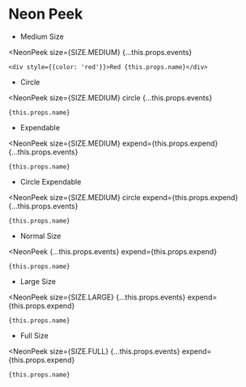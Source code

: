 
# Neon Peek

- Medium Size

<NeonPeek
    size={SIZE.MEDIUM}
    {...this.props.events}
>
    <div style={{color: 'red'}}>Red {this.props.name}</div>
</NeonPeek>

- Circle

<NeonPeek
    size={SIZE.MEDIUM}
    circle
    {...this.props.events}
>
    {this.props.name}
</NeonPeek>

- Expendable

<NeonPeek
    size={SIZE.MEDIUM}
    expend={this.props.expend}
    {...this.props.events}
>
    {this.props.name}
</NeonPeek>

- Circle Expendable

<NeonPeek
    size={SIZE.MEDIUM}
    circle
    expend={this.props.expend}
    {...this.props.events}
>
    {this.props.name}
</NeonPeek>

- Normal Size

<NeonPeek
    {...this.props.events}
    expend={this.props.expend}
>
    {this.props.name}
</NeonPeek>

- Large Size

<NeonPeek
    size={SIZE.LARGE}
    {...this.props.events}
    expend={this.props.expend}
>
    {this.props.name}
</NeonPeek>

- Full Size

<NeonPeek
    size={SIZE.FULL}
    {...this.props.events}
    expend={this.props.expend}
>
    {this.props.name}
</NeonPeek>
